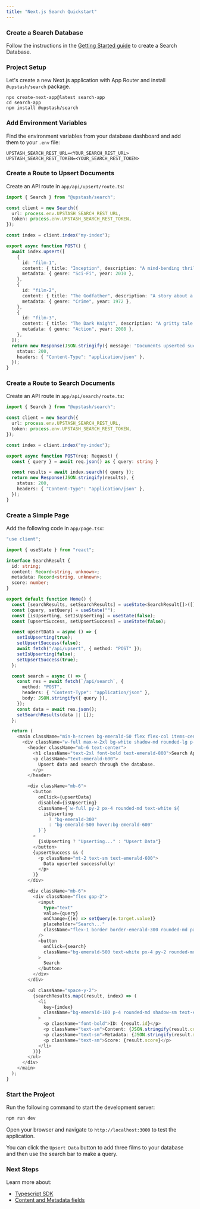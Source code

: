 ```yaml
---
title: "Next.js Search Quickstart"
---
```


### Create a Search Database
Follow the instructions in the [Getting Started guide](/search/overall/getstarted) to create a Search Database.

### Project Setup

Let's create a new Next.js application with App Router and install `@upstash/search` package.

```shell
npx create-next-app@latest search-app
cd search-app
npm install @upstash/search
```

### Add Environment Variables

Find the environment variables from your database dashboard and add them to your `.env` file:
```env
UPSTASH_SEARCH_REST_URL=<YOUR_SEARCH_REST_URL>
UPSTASH_SEARCH_REST_TOKEN=<YOUR_SEARCH_REST_TOKEN>
```

### Create a Route to Upsert Documents
Create an API route in `app/api/upsert/route.ts`:
```typescript
import { Search } from "@upstash/search";

const client = new Search({
  url: process.env.UPSTASH_SEARCH_REST_URL,
  token: process.env.UPSTASH_SEARCH_REST_TOKEN,
});

const index = client.index("my-index");

export async function POST() {
  await index.upsert([
    {
      id: "film-1",
      content: { title: "Inception", description: "A mind-bending thriller about dreams within dreams." },
      metadata: { genre: "Sci-Fi", year: 2010 },
    },
    {
      id: "film-2",
      content: { title: "The Godfather", description: "A story about a powerful Italian-American crime family." },
      metadata: { genre: "Crime", year: 1972 },
    },
    {
      id: "film-3",
      content: { title: "The Dark Knight", description: "A gritty tale of Batman's fight against the Joker." },
      metadata: { genre: "Action", year: 2008 },
    },
  ]);
  return new Response(JSON.stringify({ message: "Documents upserted successfully" }), {
    status: 200,
    headers: { "Content-Type": "application/json" },
  });
}

```

### Create a Route to Search Documents
Create an API route in `app/api/search/route.ts`:
```typescript
import { Search } from "@upstash/search";

const client = new Search({
  url: process.env.UPSTASH_SEARCH_REST_URL,
  token: process.env.UPSTASH_SEARCH_REST_TOKEN,
});

const index = client.index("my-index");

export async function POST(req: Request) {
  const { query } = await req.json() as { query: string }

  const results = await index.search({ query });
  return new Response(JSON.stringify(results), {
    status: 200,
    headers: { "Content-Type": "application/json" },
  });
}

```

### Create a Simple Page
Add the following code in `app/page.tsx`:
```typescript
"use client";

import { useState } from "react";

interface SearchResult {
  id: string;
  content: Record<string, unknown>;
  metadata: Record<string, unknown>;
  score: number;
}

export default function Home() {
  const [searchResults, setSearchResults] = useState<SearchResult[]>([]);
  const [query, setQuery] = useState("");
  const [isUpserting, setIsUpserting] = useState(false);
  const [upsertSuccess, setUpsertSuccess] = useState(false);

  const upsertData = async () => {
    setIsUpserting(true);
    setUpsertSuccess(false);
    await fetch("/api/upsert", { method: "POST" });
    setIsUpserting(false);
    setUpsertSuccess(true);
  };

  const search = async () => {
    const res = await fetch(`/api/search`, {
      method: "POST",
      headers: { "Content-Type": "application/json" },
      body: JSON.stringify({ query }),
    });
    const data = await res.json();
    setSearchResults(data || []);
  };

  return (
    <main className="min-h-screen bg-emerald-50 flex flex-col items-center py-10">
      <div className="w-full max-w-2xl bg-white shadow-md rounded-lg p-6">
        <header className="mb-6 text-center">
          <h1 className="text-2xl font-bold text-emerald-800">Search App</h1>
          <p className="text-emerald-600">
            Upsert data and search through the database.
          </p>
        </header>

        <div className="mb-6">
          <button
            onClick={upsertData}
            disabled={isUpserting}
            className={`w-full py-2 px-4 rounded-md text-white ${
              isUpserting
                ? "bg-emerald-300"
                : "bg-emerald-500 hover:bg-emerald-600"
            }`}
          >
            {isUpserting ? "Upserting..." : "Upsert Data"}
          </button>
          {upsertSuccess && (
            <p className="mt-2 text-sm text-emerald-600">
              Data upserted successfully!
            </p>
          )}
        </div>

        <div className="mb-6">
          <div className="flex gap-2">
            <input
              type="text"
              value={query}
              onChange={(e) => setQuery(e.target.value)}
              placeholder="Search..."
              className="flex-1 border border-emerald-300 rounded-md px-4 py-2 text-gray-800 focus:outline-none focus:ring-2 focus:ring-emerald-500"
            />
            <button
              onClick={search}
              className="bg-emerald-500 text-white px-4 py-2 rounded-md hover:bg-emerald-600"
            >
              Search
            </button>
          </div>
        </div>

        <ul className="space-y-2">
          {searchResults.map((result, index) => (
            <li
              key={index}
              className="bg-emerald-100 p-4 rounded-md shadow-sm text-emerald-800"
            >
              <p className="font-bold">ID: {result.id}</p>
              <p className="text-sm">Content: {JSON.stringify(result.content)}</p>
              <p className="text-sm">Metadata: {JSON.stringify(result.metadata)}</p>
              <p className="text-sm">Score: {result.score}</p>
            </li>
          ))}
        </ul>
      </div>
    </main>
  );
}

```

### Start the Project
Run the following command to start the development server:
```bash
npm run dev
```

Open your browser and navigate to `http://localhost:3000` to test the application.

You can click the `Upsert Data` button to add three films to your database and then use the search bar to make a query.


### Next Steps

Learn more about:
- [Typescript SDK](/search/sdks/ts/getting-started)
- [Content and Metadata fields](/search/features/content-and-metadata)

